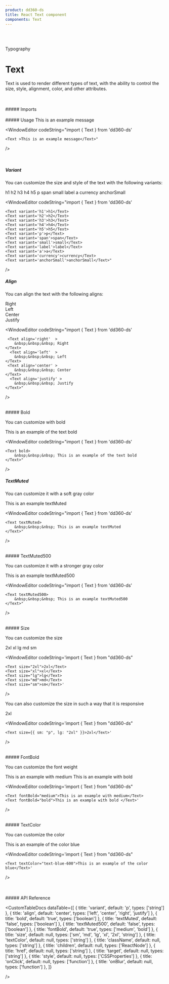 ```yaml
---
product: dd360-ds
title: React Text component
components: Text
---
```


<br />
<br />

<Label>Typography</Label>

# <span name="floating-nav">Text</span>

Text is used to render different types of text, with the ability to control the size, style, alignment, color, and other attributes.

<br />
<br />
##### <span name="floating-nav">Imports</span>

<WindowEditor codeString="import { Text } from 'dd360-ds'" />
<WindowEditor codeString="import Text from 'dd360-ds/Text'" />

<br />
<br />
##### <span name="floating-nav">Usage</span>

<ContainerComponentDoc className="gap-y-2">
    <Text>This is an example message</Text>
</ContainerComponentDoc>

<WindowEditor
    codeString="import { Text } from 'dd360-ds'

    <Text >This is an example message</Text>"

/>

<br />

##### <span name="floating-nav">Variant</span>

You can customize the size and style of the text with the following variants:

<ContainerComponentDoc className="flex items-center gap-x-6">
    <Text variant="h1">h1</Text>
    <Text variant="h2">h2</Text>
    <Text variant="h3">h3</Text>
    <Text variant="h4">h4</Text>
    <Text variant="h5">h5</Text>
    <Text variant="p">p</Text>
    <Text variant="span">span</Text>
    <Text variant="small">small</Text>
    <Text variant="label">label</Text>
    <Text variant="a">a</Text>
    <Text variant="currency">currency</Text>
    <Text variant="anchorSmall">anchorSmall</Text>
</ContainerComponentDoc>

<WindowEditor
    codeString="import { Text } from 'dd360-ds'
    
    <Text variant='h1'>h1</Text>
    <Text variant='h2'>h2</Text>
    <Text variant='h3'>h3</Text>
    <Text variant='h4'>h4</Text>
    <Text variant='h5'>h5</Text>
    <Text variant='p'>p</Text>
    <Text variant='span'>span</Text>
    <Text variant='small'>small</Text>
    <Text variant='label'>label</Text>
    <Text variant='a'>a</Text>
    <Text variant='currency'>currency</Text>
    <Text variant='anchorSmall'>anchorSmall</Text>"
/>
<br />
##### <span name="floating-nav">Align</span>

You can align the text with the following aligns:

<ContainerComponentDoc className="flex gap-x-6">
    <div className="bg-white h-10 w-32 rounded-lg pr-4">
        <Text className="w-full" align="right">
            Right
        </Text>
    </div>
    <div className="bg-white h-10 w-32 rounded-lg pl-4">
        <Text className="w-full" align="left">
            Left
        </Text>
    </div>
    <div className="bg-white h-10 w-32 rounded-lg">
        <Text className="w-full" align="center">
            Center
        </Text>
    </div>
    <div className="bg-white h-10 w-32 rounded-lg pl-4">
        <Text className="w-full" align="justify">
            Justify
        </Text>
    </div>
</ContainerComponentDoc>

<WindowEditor
    codeString="import { Text } from 'dd360-ds'

     <Text align='right'  >
        &nbsp;&nbsp;&nbsp; Right
    </Text>
      <Text align='left'  >
        &nbsp;&nbsp;&nbsp; Left
    </Text>
     <Text align='center' >
        &nbsp;&nbsp;&nbsp; Center
    </Text>
      <Text align='justify' >
        &nbsp;&nbsp;&nbsp; Justify
    </Text>"

/>

<br />
##### <span name="floating-nav">Bold</span>

You can customize with bold

<ContainerComponentDoc className="flex gap-x-6">
    <Text bold>This is an example of the text bold</Text>
</ContainerComponentDoc>

<WindowEditor
    codeString="import { Text } from 'dd360-ds'
    
    <Text bold>
        &nbsp;&nbsp;&nbsp; This is an example of the text bold
    </Text>"
/>
<br />
##### <span name="floating-nav">TextMuted</span>

You can customize it with a soft gray color

<ContainerComponentDoc className="flex gap-x-6">
    <Text textMuted>This is an example textMuted</Text>
</ContainerComponentDoc>

<WindowEditor
    codeString="import { Text } from 'dd360-ds'

    <Text textMuted>
        &nbsp;&nbsp;&nbsp; This is an example textMuted
    </Text>"

/>

<br />
##### <span name="floating-nav">TextMuted500</span>

You can customize it with a stronger gray color

<ContainerComponentDoc className="flex gap-x-6">
    <Text textMuted500>This is an example textMuted500</Text>
</ContainerComponentDoc>

<WindowEditor
    codeString="import { Text } from 'dd360-ds'

    <Text textMuted500>
        &nbsp;&nbsp;&nbsp; This is an example textMuted500
    </Text>"

/>

<br />
##### <span name="floating-nav">Size</span>

You can customize the size

<ContainerComponentDoc className="flex gap-x-6 items-center">
    <Text size="2xl">2xl</Text>
    <Text size="xl">xl</Text>
    <Text size="lg">lg</Text>
    <Text size="md">md</Text>
    <Text size="sm">sm</Text>
</ContainerComponentDoc>

<WindowEditor
    codeString='import { Text } from "dd360-ds"

    <Text size="2xl">2xl</Text>
    <Text size="xl">xl</Text>
    <Text size="lg">lg</Text>
    <Text size="md">md</Text>
    <Text size="sm">sm</Text>'

/>

You can also customize the size in such a way that it is responsive

<ContainerComponentDoc className="flex gap-x-6 items-center">
    <Text size={{ sm: 'p', lg: '2xl' }}>2xl</Text>
</ContainerComponentDoc>

<WindowEditor
    codeString='import { Text } from "dd360-ds"

    <Text size={{ sm: "p", lg: "2xl" }}>2xl</Text>'

/>

<br />
##### <span name="floating-nav">FontBold</span>

You can customize the font weight

<ContainerComponentDoc className="flex gap-x-6 items-center">
    <Text fontBold="medium">This is an example with medium</Text>
    <Text fontBold="bold">This is an example with bold</Text>
</ContainerComponentDoc>

<WindowEditor
    codeString='import { Text } from "dd360-ds"

    <Text fontBold="medium">This is an example with medium</Text>
    <Text fontBold="bold">This is an example with bold </Text>'

/>

<br />
##### <span name="floating-nav">TextColor</span>

You can customize the color

<ContainerComponentDoc className="flex gap-x-6 items-center">
    <Text textColor="text-blue-600">This is an example of the color blue</Text>
</ContainerComponentDoc>

<WindowEditor
    codeString='import { Text } from "dd360-ds"

    <Text textColor="text-blue-600">This is an example of the color blue</Text>'

/>

<br />
<br />
##### <span name="floating-nav">API Reference</span>

<CustomTableDocs
    dataTable={[
        { title: 'variant', default: 'p', types: ['string'] },
        { title: 'align', default: 'center', types: ['left', 'center', 'right', 'justify'] },
        { title: 'bold', default: 'true', types: ['boolean'] },
        { title: 'textMuted', default: 'false', types: ['boolean'] },
        { title: 'textMuted500', default: 'false', types: ['boolean'] },
        { title: 'fontBold', default: 'true', types: ['medium', 'bold'] },
        { title: 'size', default: null, types: ['sm', 'md', 'lg', 'xl', '2xl', 'string'] },
        { title: 'textColor', default: null, types: ['string'] },
        { title: 'className', default: null, types: ['string'] },
        { title: 'children', default: null, types: ['ReactNode'] },
        { title: 'href', default: null, types: ['string'] },
        { title: 'target', default: null, types: ['string'] },
        { title: 'style', default: null, types: ['CSSProperties'] },
        { title: 'onClick', default: null, types: ['function'] },
        { title: 'onBlur', default: null, types: ['function'] },
    ]}

/>

<BackAndForwardController />